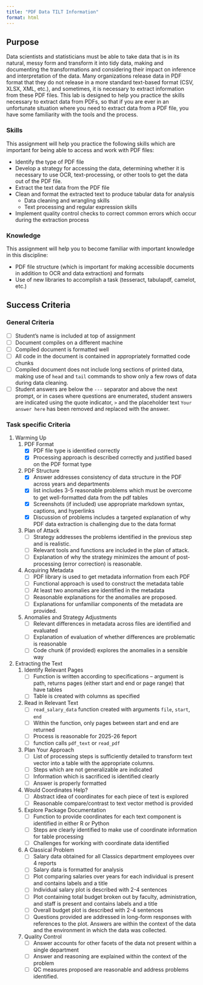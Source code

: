 ```yaml
---
title: "PDF Data TILT Information"
format: html
---
```


## Purpose

Data scientists and statisticians must be able to take data that is in its natural, messy form and transform it into tidy data, making and documenting the transformations and considering their impact on inference and interpretation of the data. Many organizations release data in PDF format that they do not release in a more standard text-based format (CSV, XLSX, XML, etc.), and sometimes, it is necessary to extract information from these PDF files. This lab is designed to help you practice the skills necessary to extract data from PDFs, so that if you are ever in an unfortunate situation where you need to extract data from a PDF file, you have some familiarity with the tools and the process.

### Skills

This assignment will help you practice the following skills which are important for being able to access and work with PDF files:

-   Identify the type of PDF file
-   Develop a strategy for accessing the data, determining whether it is necessary to use OCR, text-processing, or other tools to get the data out of the PDF file.
-   Extract the text data from the PDF file
-   Clean and format the extracted text to produce tabular data for analysis
    -   Data cleaning and wrangling skills
    -   Text processing and regular expression skills
-   Implement quality control checks to correct common errors which occur during the extraction process

### Knowledge

This assignment will help you to become familiar with important knowledge in this discipline:

-   PDF file structure (which is important for making accessible documents in addition to OCR and data extraction) and formats
-   Use of new libraries to accomplish a task (tesseract, tabulapdf, camelot, etc.)

## Success Criteria

### General Criteria

-   [ ] Student's name is included at top of assignment
-   [ ] Document compiles on a different machine
-   [ ] Compiled document is formatted well
-   [ ] All code in the document is contained in appropriately formatted code chunks
-   [ ] Compiled document does not include long sections of printed data, making use of `head` and `tail` commands to show only a few rows of data during data cleaning.
-   [ ] Student answers are below the `---` separator and above the next prompt, or in cases where questions are enumerated, student answers are indicated using the quote indicator, `>` and the placeholder text `Your answer here` has been removed and replaced with the answer.

### Task specific Criteria

1.  Warming Up
    1.  PDF Format
        -   [x] PDF file type is identified correctly
        -   [x] Processing approach is described correctly and justified based on the PDF format type
    2.  PDF Structure
        -   [x] Answer addresses consistency of data structure in the PDF across years and departments
        -   [x] list includes 3-5 reasonable problems which must be overcome to get well-formatted data from the pdf tables
        -   [x] Screenshots (if included) use appropriate markdown syntax, captions, and hyperlinks
        -   [x] Discussion of problems includes a targeted explanation of why PDF data extraction is challenging due to the data format
    3.  Plan of Attack
        -   [ ] Strategy addresses the problems identified in the previous step and is realistic.
        -   [ ] Relevant tools and functions are included in the plan of attack.
        -   [ ] Explanation of why the strategy minimizes the amount of post-processing (error correction) is reasonable.
    4.  Acquiring Metadata
        -   [ ] PDF library is used to get metadata information from each PDF
        -   [ ] Functional approach is used to construct the metadata table
        -   [ ] At least two anomalies are identified in the metadata
        -   [ ] Reasonable explanations for the anomalies are proposed.
        -   [ ] Explanations for unfamiliar components of the metadata are provided.
    5.  Anomalies and Strategy Adjustments
        -   [ ] Relevant differences in metadata across files are identified and evaluated
        -   [ ] Explanation of evaluation of whether differences are problematic is reasonable
        -   [ ] Code chunk (if provided) explores the anomalies in a sensible way
2.  Extracting the Text
    1.  Identify Relevant Pages
        -   [ ] Function is written according to specifications -- argument is path, returns pages (either start and end or page range) that have tables
        -   [ ] Table is created with columns as specified
    2.  Read in Relevant Text
        -   [ ] `read_salary_data` function created with arguments `file`, `start`, `end`
        -   [ ] Within the function, only pages between start and end are returned
        -   [ ] Process is reasonable for 2025-26 feport
        -   [ ] function calls `pdf_text` or `read_pdf`
    3.  Plan Your Approach
        -   [ ] List of processing steps is sufficiently detailed to transform text vector into a table with the appropriate columns.
        -   [ ] Steps which are not generalizable are indicated
        -   [ ] Information which is sacrificed is identified clearly
        -   [ ] Answer is properly formatted
    4.  Would Coordinates Help?
        -   [ ] Abstract idea of coordinates for each piece of text is explored
        -   [ ] Reasonable compare/contrast to text vector method is provided
    5.  Explore Package Documentation
        -   [ ] Function to provide coordinates for each text component is identified in either R or Python
        -   [ ] Steps are clearly identified to make use of coordinate information for table processing
        -   [ ] Challenges for working with coordinate data identified
    6.  A Classical Problem
        -   [ ] Salary data obtained for all Classics department employees over 4 reports
        -   [ ] Salary data is formatted for analysis
        -   [ ] Plot comparing salaries over years for each individual is present and contains labels and a title
        -   [ ] Individual salary plot is described with 2-4 sentences
        -   [ ] Plot containing total budget broken out by faculty, administration, and staff is present and contains labels and a title
        -   [ ] Overall budget plot is described with 2-4 sentences
        -   [ ] Questions provided are addressed in long-form responses with references to the plot. Answers are within the context of the data and the environment in which the data was collected.
    7.  Quality Control
        -   [ ] Answer accounts for other facets of the data not present within a single department
        -   [ ] Answer and reasoning are explained within the context of the problem
        -   [ ] QC measures proposed are reasonable and address problems identified.
